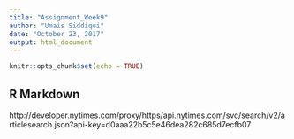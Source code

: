 ```yaml
---
title: "Assignment_Week9"
author: "Umais Siddiqui"
date: "October 23, 2017"
output: html_document
---
```


```r
knitr::opts_chunk$set(echo = TRUE)
```

## R Markdown
http://developer.nytimes.com/proxy/https/api.nytimes.com/svc/search/v2/articlesearch.json?api-key=d0aaa22b5c5e46dea282c685d7ecfb07
